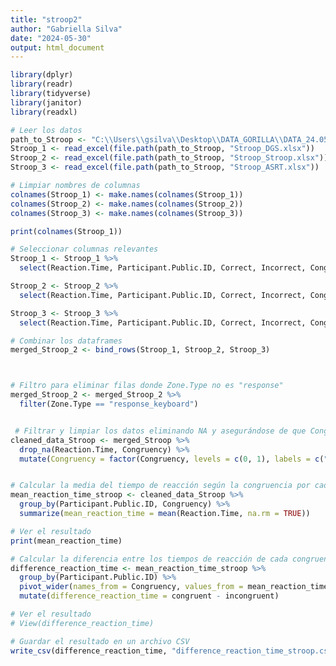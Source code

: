 ```yaml
---
title: "stroop2"
author: "Gabriella Silva"
date: "2024-05-30"
output: html_document
---
```


```r
library(dplyr)
library(readr)
library(tidyverse)
library(janitor)
library(readxl)

# Leer los datos
path_to_Stroop <- "C:\\Users\\gsilva\\Desktop\\DATA_GORILLA\\DATA_24.05"
Stroop_1 <- read_excel(file.path(path_to_Stroop, "Stroop_DGS.xlsx"))
Stroop_2 <- read_excel(file.path(path_to_Stroop, "Stroop_Stroop.xlsx"))
Stroop_3 <- read_excel(file.path(path_to_Stroop, "Stroop_ASRT.xlsx"))

# Limpiar nombres de columnas
colnames(Stroop_1) <- make.names(colnames(Stroop_1))
colnames(Stroop_2) <- make.names(colnames(Stroop_2))
colnames(Stroop_3) <- make.names(colnames(Stroop_3))

print(colnames(Stroop_1))

# Seleccionar columnas relevantes
Stroop_1 <- Stroop_1 %>%
  select(Reaction.Time, Participant.Public.ID, Correct, Incorrect, Congruency, Zone.Type)

Stroop_2 <- Stroop_2 %>%
  select(Reaction.Time, Participant.Public.ID, Correct, Incorrect, Congruency,Zone.Type)

Stroop_3 <- Stroop_3 %>%
  select(Reaction.Time, Participant.Public.ID, Correct, Incorrect, Congruency, Zone.Type)

# Combinar los dataframes
merged_Stroop_2 <- bind_rows(Stroop_1, Stroop_2, Stroop_3)



# Filtro para eliminar filas donde Zone.Type no es "response"
merged_Stroop_2 <- merged_Stroop_2 %>%
  filter(Zone.Type == "response_keyboard")


 # Filtrar y limpiar los datos eliminando NA y asegurándose de que Congruency sea un factor
cleaned_data_Stroop <- merged_Stroop %>%
  drop_na(Reaction.Time, Congruency) %>%
  mutate(Congruency = factor(Congruency, levels = c(0, 1), labels = c("incongruent", "congruent")))


# Calcular la media del tiempo de reacción según la congruencia por cada participante
mean_reaction_time_stroop <- cleaned_data_Stroop %>%
  group_by(Participant.Public.ID, Congruency) %>%
  summarize(mean_reaction_time = mean(Reaction.Time, na.rm = TRUE))

# Ver el resultado
print(mean_reaction_time)

# Calcular la diferencia entre los tiempos de reacción de cada congruencia por cada participante
difference_reaction_time <- mean_reaction_time_stroop %>%
  group_by(Participant.Public.ID) %>%
  pivot_wider(names_from = Congruency, values_from = mean_reaction_time) %>%
  mutate(difference_reaction_time = congruent - incongruent)

# Ver el resultado
# View(difference_reaction_time)

# Guardar el resultado en un archivo CSV
write_csv(difference_reaction_time, "difference_reaction_time_stroop.csv")


````

